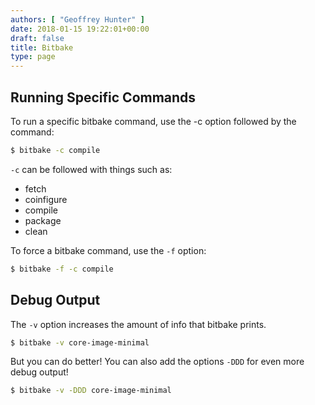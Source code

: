 ```yaml
---
authors: [ "Geoffrey Hunter" ]
date: 2018-01-15 19:22:01+00:00
draft: false
title: Bitbake
type: page
---
```



## Running Specific Commands

To run a specific bitbake command, use the -c option followed by the command:

```sh
$ bitbake -c compile
```

`-c` can be followed with things such as:

* fetch
* coinfigure
* compile
* package
* clean

To force a bitbake command, use the `-f` option:

```sh
$ bitbake -f -c compile
```

## Debug Output

The `-v` option increases the amount of info that bitbake prints.

```sh  
$ bitbake -v core-image-minimal
```

But you can do better! You can also add the options `-DDD` for even more debug output!

```sh    
$ bitbake -v -DDD core-image-minimal
```
